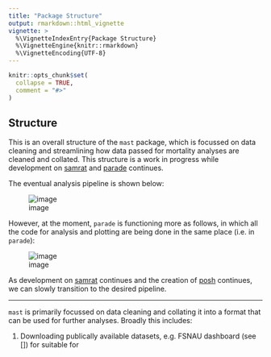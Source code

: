 ```yaml
---
title: "Package Structure"
output: rmarkdown::html_vignette
vignette: >
  %\VignetteIndexEntry{Package Structure}
  %\VignetteEngine{knitr::rmarkdown}
  %\VignetteEncoding{UTF-8}
---
```


```r
knitr::opts_chunk$set(
  collapse = TRUE,
  comment = "#>"
)
```

## Structure

This is an overall structure of the `mast` package, which is focussed on data cleaning
and streamlining how data passed for mortality analyses are cleaned and collated. 
This structure is a work in progress while development on [samrat](https://github.com/afyac/samrat)
and [parade](https://github.com/afyac/parade) continues. 

The eventual analysis pipeline is shown below:

![image](https://user-images.githubusercontent.com/15249565/208780293-c18daa2a-ca2a-42a4-aefd-f7c4823f1463.png)

However, at the moment, `parade` is functioning more as follows, in which all the code for analysis and plotting are being done in the same place (i.e. in `parade`):

![image](https://user-images.githubusercontent.com/15249565/210839583-a0f6a4a2-cfc2-4379-930f-695aaa74349b.png)

As development on [samrat](https://github.com/afyac/samrat) continues and the creation of [posh](https://github.com/afyac/posh) continues, we can slowly transition to the desired pipeline. 

***

`mast` is primarily focussed on data cleaning and collating it into a format that can be used for further analyses. Broadly this includes:

1. Downloading publically available datasets, e.g. FSNAU dashboard (see [])
for suitable for
